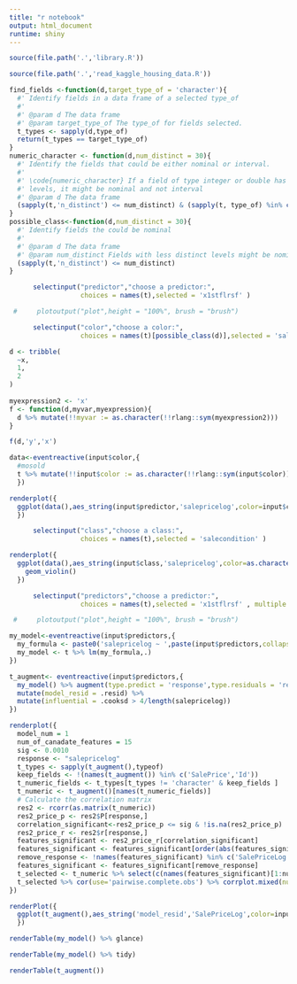 ```yaml
---
title: "r notebook"
output: html_document
runtime: shiny
---
```


```r
source(file.path('.','library.R'))
```

```r
source(file.path('.','read_kaggle_housing_data.R'))
```

```r
find_fields <-function(d,target_type_of = 'character'){  
  #' Identify fields in a data frame of a selected type_of
  #' 
  #' @param d The data frame
  #' @param target_type_of The type_of for fields selected.
  t_types <- sapply(d,type_of)  
  return(t_types == target_type_of)
}
numeric_character <- function(d,num_distinct = 30){  
  #' Identify the fields that could be either nominal or interval.
  #'
  #' \code{numeric_character} If a field of type integer or double has less than num_distinct
  #' levels, it might be nominal and not interval
  #' @param d The data frame
  (sapply(t,'n_distinct') <= num_distinct) & (sapply(t, type_of) %in% c('integer','double'))
}
possible_class<-function(d,num_distinct = 30){
  #' Identify fields the could be nominal
  #' 
  #' @param d The data frame
  #' @param num_distinct Fields with less distinct levels might be nominal
  (sapply(t,'n_distinct') <= num_distinct) 
}
```


```r
      selectinput("predictor","choose a predictor:",  
                  choices = names(t),selected = 'x1stflrsf' )

 #     plotoutput("plot",height = "100%", brush = "brush")  
```

```r
      selectinput("color","choose a color:",  
                  choices = names(t)[possible_class(d)],selected = 'salecondition' )
```

```r
d <- tribble(
  ~x,
  1,
  2
)
  
myexpression2 <- 'x'
f <- function(d,myvar,myexpression){
  d %>% mutate(!!myvar := as.character(!!rlang::sym(myexpression2)))
}

f(d,'y','x')
```


```r
data<-eventreactive(input$color,{
  #mosold
  t %>% mutate(!!input$color := as.character(!!rlang::sym(input$color)))
  })
```

```r
renderplot({ 
  ggplot(data(),aes_string(input$predictor,'salepricelog',color=input$color)) + geom_point() 
  })
```
```r
      selectinput("class","choose a class:",  
                  choices = names(t),selected = 'salecondition' )
```
```r
renderplot({ 
  ggplot(data(),aes_string(input$class,'salepricelog',color=as.character(input$color))) + 
    geom_violin()
  })
```
```r
      selectinput("predictors","choose a predictor:",  
                  choices = names(t),selected = 'x1stflrsf' , multiple = true)

 #     plotoutput("plot",height = "100%", brush = "brush")  
```

```r
my_model<-eventreactive(input$predictors,{ 
  my_formula <- paste0('salepricelog ~ ',paste(input$predictors,collapse = '+ ', sep=" " ))
  my_model <- t %>% lm(my_formula,.)  
})
```
```r
t_augment<- eventreactive(input$predictors,{
  my_model() %>% augment(type.predict = 'response',type.residuals = 'response',data=t) %>%
  mutate(model_resid = .resid) %>%
  mutate(influential = .cooksd > 4/length(salepricelog))
})
```
#################
```r
renderplot({ 
  model_num = 1   
  num_of_canadate_features = 15 
  sig <- 0.0010 
  response <- "salepricelog"  
  t_types <- sapply(t_augment(),typeof)  
  keep_fields <- !(names(t_augment()) %in% c('SalePrice','Id')) 
  t_numeric_fields <- t_types[t_types != 'character' & keep_fields ] 
  t_numeric <- t_augment()[names(t_numeric_fields)]
  # Calculate the correlation matrix 
  res2 <- rcorr(as.matrix(t_numeric)) 
  res2_price_p <- res2$P[response,] 
  correlation_significant<-res2_price_p <= sig & !is.na(res2_price_p) 
  res2_price_r <- res2$r[response,]  
  features_significant <- res2_price_r[correlation_significant]  
  features_significant <- features_significant[order(abs(features_significant),decreasing=TRUE)] 
  remove_response <- !names(features_significant) %in% c('SalePriceLog',response) 
  features_significant <- features_significant[remove_response] 
  t_selected <- t_numeric %>% select(c(names(features_significant)[1:num_of_canadate_features],response))  
  t_selected %>% cor(use='pairwise.complete.obs') %>% corrplot.mixed(number.cex = 0.5,order = "AOE",tl.pos='lt')
})
```

```r
renderPlot({ 
  ggplot(t_augment(),aes_string('model_resid','SalePriceLog',color=input$color)) + geom_point() 
  })
```
```r
renderTable(my_model() %>% glance)
```
```r
renderTable(my_model() %>% tidy)
```
```r
renderTable(t_augment())
```






